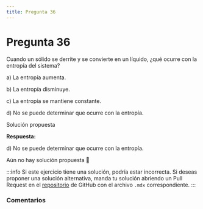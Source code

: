 ```yaml
---
title: Pregunta 36
---
```



# Pregunta 36

<div className="exercise">
Cuando un sólido se derrite y se convierte en un líquido, ¿qué ocurre con la entropía del sistema?

a) La entropía aumenta.

b) La entropía disminuye.

c) La entropía se mantiene constante.

d) No se puede determinar que ocurre con la entropía.

</div>

<MDXDetails>
<summary>Solución propuesta</summary>

<div className="exercise">

**Respuesta:**

d) No se puede determinar que ocurre con la entropía.

Aún no hay solución propuesta 🥲
</div>

:::info
Si este ejercicio tiene una solución, podría estar incorrecta. Si deseas proponer una solución alternativa, manda tu solución abriendo
un Pull Request en el [repositorio](https://github.com/crow-rojas/apuntes-fundamentals/pulls) de GitHub con el archivo
`.mdx` correspondiente.
:::

</MDXDetails>

### Comentarios

<Disqus
  url="https://crow-rojas.github.io/apuntes-fundamentals/docs/mathematics/linear-algebra/exercises/2024-2/p08"
  identifier="docs/mathematics/linear-algebra/exercises/2024-2/p08"
  title="2024-2 Álgebra Lineal - Pregunta 08"
/>
